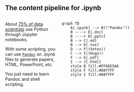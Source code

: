 ## The content pipeline for .ipynb

:::: {.columns}
::: {.column width="34%"}
About [75% of data scientists](https://visualstudiomagazine.com/articles/2021/02/09/kaggle-survey.aspx) use Python through Jupyter notebooks. 

With some scripting, you can use [`Pandoc`](https://pandoc.org/index.html) on .ipynb files to generate papers, HTML, PowerPoint, etc.

You just need to learn Pandoc and shell scripting.

:::
::: {.column width="66%"}

```mermaid
graph TD
    A[.ipynb] --> B(("Pandoc"))
    B ----> E[.doc]
    B ----> H[.pptx]
    B --> C[.md]
    B --> D[.tex] 
    D --> F((Xetex))
    C --> I((Hugo))
    F --> G[.pdf]
    I --> J[.html]
    style B fill:#FF6655AA
    style F fill:#88ffFF
    style I fill:#88ffFF
```
:::
::::